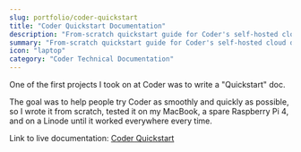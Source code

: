 ```yaml
---
slug: portfolio/coder-quickstart
title: "Coder Quickstart Documentation"
description: "From-scratch quickstart guide for Coder's self-hosted cloud development environment"
summary: "From-scratch quickstart guide for Coder's self-hosted cloud development environment. Tested across multiple platforms (MacBook, Raspberry Pi, Linode) to ensure universal compatibility and smooth onboarding experience."
icon: "laptop"
category: "Coder Technical Documentation"
---
```


One of the first projects I took on at Coder was to write a "Quickstart" doc.

The goal was to help people try Coder as smoothly and quickly as possible, so I wrote it from scratch, tested it on my
MacBook, a spare Raspberry Pi 4, and on a Linode until it worked everywhere every time.

Link to live documentation: [Coder Quickstart](https://coder.com/docs/tutorials/quickstart)

